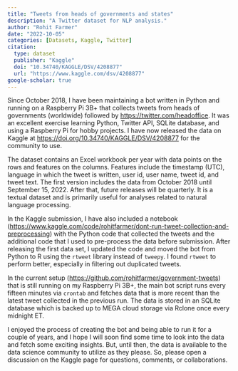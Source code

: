 ```yaml
---
title: "Tweets from heads of governments and states"
description: "A Twitter dataset for NLP analysis."
author: "Rohit Farmer"
date: "2022-10-05"
categories: [Datasets, Kaggle, Twitter]
citation:
  type: dataset
  publisher: "Kaggle"
  doi: "10.34740/KAGGLE/DSV/4208877"
  url: "https://www.kaggle.com/dsv/4208877"
google-scholar: true
---
```


Since October 2018, I have been maintaining a bot written in Python and running on a Raspberry Pi 3B+ that collects tweets from heads of governments (worldwide) followed by <https://twitter.com/headoffice>. It was an excellent exercise learning Python, Twitter API, SQLite database, and using a Raspberry Pi for hobby projects. I have now released the data on Kaggle at <https://doi.org/10.34740/KAGGLE/DSV/4208877> for the community to use.

The dataset contains an Excel workbook per year with data points on the rows and features on the columns. Features include the timestamp (UTC), language in which the tweet is written, user id, user name, tweet id, and tweet text. The first version includes the data from October 2018 until September 15, 2022. After that, future releases will be quarterly. It is a textual dataset and is primarily useful for analyses related to natural language processing.

In the Kaggle submission, I have also included a notebook (<https://www.kaggle.com/code/rohitfarmer/dont-run-tweet-collection-and-preprocessing>) with the Python code that collected the tweets and the additional code that I used to pre-process the data before submission. After releasing the first data set, I updated the code and moved the bot from Python to R using the `rtweet` library instead of `tweepy`. I found `rtweet` to perform better, especially in filtering out duplicated tweets.

In the current setup (<https://github.com/rohitfarmer/government-tweets>) that is still running on my Raspberry Pi 3B+, the main bot script runs every fifteen minutes via `crontab` and fetches data that is more recent than the latest tweet collected in the previous run. The data is stored in an SQLite database which is backed up to MEGA cloud storage via Rclone once every midnight ET.

I enjoyed the process of creating the bot and being able to run it for a couple of years, and I hope I will soon find some time to look into the data and fetch some exciting insights. But, until then, the data is available to the data science community to utilize as they please. So, please open a discussion on the Kaggle page for questions, comments, or collaborations.
